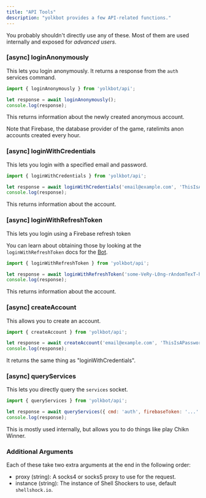 ```yaml
---
title: "API Tools"
description: "yolkbot provides a few API-related functions."
---
```


<Note>You probably shouldn't directly use any of these. Most of them are used internally and exposed for *advanced users*.</Note>

### [async] loginAnonymously
This lets you login anonymously. It returns a response from the `auth` services command.

```js
import { loginAnonymously } from 'yolkbot/api';

let response = await loginAnonymously();
console.log(response);
```

This returns information about the newly created anonymous account.

Note that Firebase, the database provider of the game, ratelimits anon accounts created every hour.

### [async] loginWithCredentials
This lets you login with a specified email and password.

```js
import { loginWithCredentials } from 'yolkbot/api';

let response = await loginWithCredentials('email@example.com', 'ThisIsAPassword123!');
console.log(response);
```

This returns information about the account.

### [async] loginWithRefreshToken
This lets you login using a Firebase refresh token

You can learn about obtaining those by looking at the `loginWithRefreshToken` docs for the [Bot](../bot/bot).

```js
import { loginWithRefreshToken } from 'yolkbot/api';

let response = await loginWithRefreshToken('some-VeRy-L0ng-rAndomTexT-heRe');
console.log(response);
```

This returns information about the account.

### [async] createAccount
This allows you to create an account.

```js
import { createAccount } from 'yolkbot/api';

let response = await createAccount('email@example.com', 'ThisIsAPassword123!');
console.log(response);
```

It returns the same thing as "loginWithCredentials".

### [async] queryServices
This lets you directly query the `services` socket.

```js
import { queryServices } from 'yolkbot/api';

let response = await queryServices({ cmd: 'auth', firebaseToken: '...' });
console.log(response);
```

This is mostly used internally, but allows you to do things like play Chikn Winner.

### Additional Arguments
Each of these take two extra arguments at the end in the following order:

- proxy (string): A socks4 or socks5 proxy to use for the request.
- instance (string): The instance of Shell Shockers to use, default `shellshock.io`.